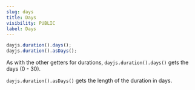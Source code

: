 ```yaml
---
slug: days
title: Days
visibility: PUBLIC
label: Days
---
```


```javascript
dayjs.duration().days();
dayjs.duration().asDays();
```

As with the other getters for durations, `dayjs.duration().days()` gets the days (0 - 30).

`dayjs.duration().asDays()` gets the length of the duration in days.